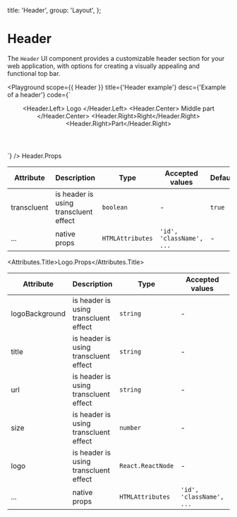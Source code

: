 
  title: 'Header',
  group: 'Layout',
};

# Header

The `Header` UI component provides a customizable header section for your web application, with options for creating a visually appealing and functional top bar.

<Playground
  scope={{ Header }}
  title={'Header example'}
  desc={'Example of a header'}
  code={`<Header transcluent={false}>
  <Header.Left>
    Logo
  </Header.Left>
  <Header.Center>
    Middle part
  </Header.Center>
  <Header.Right><span>Right</span></Header.Right>
  <Header.Right><span>Part</span></Header.Right>
  </Header>
  `}
/>

<Attributes edit="/app/components/header.mdx">
<Attributes.Title>Header.Props</Attributes.Title>

| Attribute   | Description                           | Type             | Accepted values          | Default |
| ----------- | ------------------------------------- | ---------------- | ------------------------ | ------- |
| transcluent | is header is using transcluent effect | `boolean`        | -                        | `true`  |
| ...         | native props                          | `HTMLAttributes` | `'id', 'className', ...` | -       |

<Attributes.Title>Logo.Props</Attributes.Title>

| Attribute      | Description                           | Type              | Accepted values          | Default |
| -------------- | ------------------------------------- | ----------------- | ------------------------ | ------- |
| logoBackground | is header is using transcluent effect | `string`          | -                        | -       |
| title          | is header is using transcluent effect | `string`          | -                        | -       |
| url            | is header is using transcluent effect | `string`          | -                        | `/`     |
| size           | is header is using transcluent effect | `number`          | -                        | `30`    |
| logo           | is header is using transcluent effect | `React.ReactNode` | -                        | -       |
| ...            | native props                          | `HTMLAttributes`  | `'id', 'className', ...` | -       |

</Attributes>
